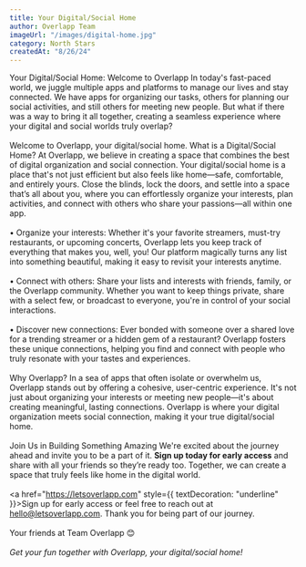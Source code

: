 ```yaml
---
title: Your Digital/Social Home
author: Overlapp Team
imageUrl: "/images/digital-home.jpg"
category: North Stars
createdAt: "8/26/24"
---
```


<ContentTitle>Your Digital/Social Home: Welcome to Overlapp</ContentTitle>
<ContentText>
In today's fast-paced world, we juggle multiple apps and platforms to manage our lives and stay connected. We have apps for organizing our tasks, others for planning our social activities, and still others for meeting new people. But what if there was a way to bring it all together, creating a seamless experience where your digital and social worlds truly overlap? 
<br></br>
Welcome to Overlapp, your digital/social home.
</ContentText>
<ContentTitle>What is a Digital/Social Home?</ContentTitle>
<ContentText>
 At Overlapp, we believe in creating a space that combines the best of digital organization and social connection. Your digital/social home is a place that's not just efficient but also feels like home—safe, comfortable, and entirely yours. Close the blinds, lock the doors, and settle into a space that’s all about you, where you can effortlessly organize your interests, plan activities, and connect with others who share your passions—all within one app.
<br></br>
•   Organize your interests: Whether it's your favorite streamers, must-try restaurants, or upcoming concerts, Overlapp lets you keep track of everything that makes you, well, you! Our platform magically turns any list into something beautiful, making it easy to revisit your interests anytime.
<br></br>
•   Connect with others: Share your lists and interests with friends, family, or the Overlapp community. Whether you want to keep things private, share with a select few, or broadcast to everyone, you're in control of your social interactions.
  <br></br>
•   Discover new connections: Ever bonded with someone over a shared love for a trending streamer or a hidden gem of a restaurant? Overlapp fosters these unique connections, helping you find and connect with people who truly resonate with your tastes and experiences.
<br></br>
</ContentText>
<ContentTitle>Why Overlapp?</ContentTitle>
<ContentText>
  In a sea of apps that often isolate or overwhelm us, Overlapp stands out by offering a cohesive, user-centric experience. It's not just about organizing your interests or meeting new people—it's about creating meaningful, lasting connections. Overlapp is where your digital organization meets social connection, making it your true digital/social home.
<br></br>
</ContentText>
<ContentTitle>Join Us in Building Something Amazing</ContentTitle>
<ContentText>
 We're excited about the journey ahead and invite you to be a part of it. **Sign up today for early access** and share with all your friends so they’re ready too. Together, we can create a space that truly feels like home in the digital world.
 <br></br>
 <a href="https://letsoverlapp.com" style={{ textDecoration: "underline" }}>Sign up</a> for early access
    or feel free to reach out at hello@letsoverlapp.com. Thank you for being part of our journey.
<br></br>
Your friends at Team Overlapp 😊
<br></br>
*Get your fun together with Overlapp, your digital/social home!*
</ContentText>






